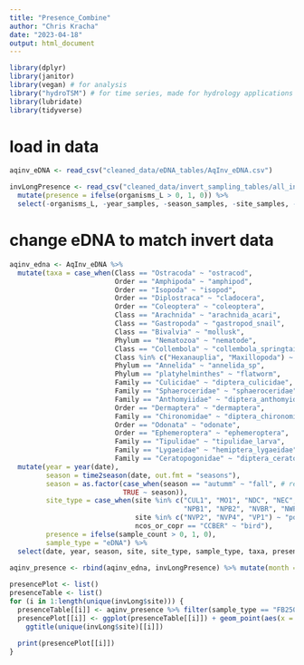 ```yaml
---
title: "Presence_Combine"
author: "Chris Kracha"
date: "2023-04-18"
output: html_document
---
```


```r
library(dplyr)
library(janitor)
library(vegan) # for analysis
library("hydroTSM") # for time series, made for hydrology applications
library(lubridate)
library(tidyverse)
```

# load in data
```r
aqinv_eDNA <- read_csv("cleaned_data/eDNA_tables/AqInv_eDNA.csv")

invLongPresence <- read_csv("cleaned_data/invert_sampling_tables/all_invert_data_long.csv") %>%
  mutate(presence = ifelse(organisms_L > 0, 1, 0)) %>%
  select(-organisms_L, -year_samples, -season_samples, -site_samples, -"...1")
```

# change eDNA to match invert data
```r
aqinv_edna <- AqInv_eDNA %>% 
  mutate(taxa = case_when(Class == "Ostracoda" ~ "ostracod",
                          Order == "Amphipoda" ~ "amphipod",
                          Order == "Isopoda" ~ "isopod",
                          Order == "Diplostraca" ~ "cladocera",
                          Order == "Coleoptera" ~ "coleoptera",
                          Class == "Arachnida" ~ "arachnida_acari",
                          Class == "Gastropoda" ~ "gastropod_snail",
                          Class == "Bivalvia" ~ "mollusk",
                          Phylum == "Nematozoa" ~ "nematode",
                          Class == "Collembola" ~ "collembola_springtail",
                          Class %in% c("Hexanauplia", "Maxillopoda") ~ "copepod",
                          Phylum == "Annelida" ~ "annelida_sp",
                          Phylum == "platyhelminthes" ~ "flatworm",
                          Family == "Culicidae" ~ "diptera_culicidae",
                          Family == "Sphaeroceridae" ~ "sphaeroceridae",
                          Family == "Anthomyiidae" ~ "diptera_anthomyidae",
                          Order == "Dermaptera" ~ "dermaptera",
                          Family == "Chironomidae" ~ "diptera_chironomid",
                          Order == "Odonata" ~ "odonate",
                          Order == "Ephemeroptera" ~ "ephemeroptera",
                          Family == "Tipulidae" ~ "tipulidae_larva",
                          Family == "Lygaeidae" ~ "hemiptera_lygaeidae",
                          Family == "Ceratopogonidae" ~ "diptera_ceratopogonidae")) %>%
  mutate(year = year(date),
         season = time2season(date, out.fmt = "seasons"), 
         season = as.factor(case_when(season == "autumm" ~ "fall", # rename factor
                            TRUE ~ season)),
         site_type = case_when(site %in% c("CUL1", "MO1", "NDC", "NEC", "NMC", "NPB", 
                                           "NPB1", "NPB2", "NVBR", "NWP", "PIER", "VBR1") ~ "slough",
                               site %in% c("NVP2", "NVP4", "VP1") ~ "pool",
                               ncos_or_copr == "CCBER" ~ "bird"),
         presence = ifelse(sample_count > 0, 1, 0),
         sample_type = "eDNA") %>%
  select(date, year, season, site, site_type, sample_type, taxa, presence)
         
aqinv_presence <- rbind(aqinv_edna, invLongPresence) %>% mutate(month = month(date))
```

```r
presencePlot <- list()
presenceTable <- list()
for (i in 1:length(unique(invLong$site))) {
  presenceTable[[i]] <- aqinv_presence %>% filter(sample_type == "FB250", site == unique(invLong$site)[[i]])
  presencePlot[[i]] <- ggplot(presenceTable[[i]]) + geom_point(aes(x = month, y = taxa, color = as.factor(presence))) +
    ggtitle(unique(invLong$site)[[i]])
  
  print(presencePlot[[i]])
}


```
